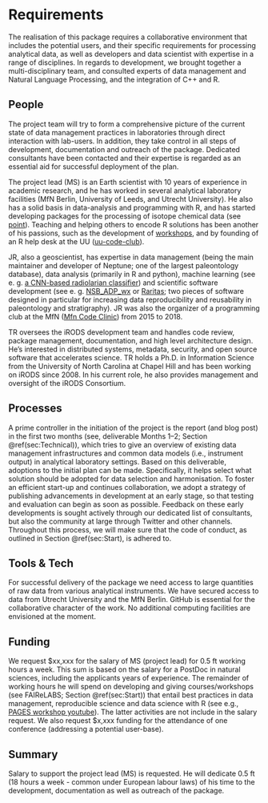 # Requirements

The realisation of this package requires a collaborative environment that includes the potential users, and their specific requirements for processing analytical data, as well as developers and data scientist with expertise in a range of disciplines. In regards to development, we brought together a multi-disciplinary team, and consulted experts of data management and Natural Language Processing, and the integration of C++ and R.

<!-- 
An idea of what is required to make the project actually happen
-->

## People

The project team will try to form a comprehensive picture of the current state of data management practices in laboratories through direct interaction with lab-users. In addition, they take control in all steps of development, documentation and outreach of the package. Dedicated consultants have been contacted and their expertise is regarded as an essential aid for successful deployment of the plan.

The project lead (MS) is an Earth scientist with 10 years of experience in academic research, and he has worked in several analytical laboratory facilities (MfN Berlin, University of Leeds, and Utrecht University). He also has a solid basis in data-analysis and programming with R, and has started developing packages for the processing of isotope chemical data (see [point](https://martinschobben.github.io/point/)). Teaching and helping others to encode R solutions has been another of his passions, such as the development of [workshops](https://www.youtube.com/watch?v=r99jsChi4HU), and by founding of an R help desk at the UU ([uu-code-club](https://github.com/uu-code-club)).

JR, also a geoscientist, has expertise in data management (being the main maintainer and developer of Neptune; one of the largest paleontology database), data analysis (primarily in R and python), machine learning (see e. g. [a CNN-based radiolarian classifier](https://github.com/plannapus/RadiolarianClassifier)) and scientific software development (see e. g. [NSB_ADP_wx](http://github.com/plannapus/NSB_ADP_wx) or [Raritas](http://github.com/plannapus/Raritas); two pieces of software designed in particular for increasing data reproducibility and reusability in paleontology and stratigraphy). JR was also the organizer of a programming club at the MfN ([Mfn Code Clinic](http://github.com/plannapus/MfN-Code-Clinic)) from 2015 to 2018.

TR oversees the iRODS development team and handles code review, package management, documentation, and high level architecture design. He's interested in distributed systems, metadata, security, and open source software that accelerates science. TR holds a Ph.D. in Information Science from the University of North Carolina at Chapel Hill and has been working on iRODS since 2008. In his current role, he also provides management and oversight of the iRODS Consortium.

<!--
Who needs to be involved, what's the proposed structure, what will it take to get their involvement?
-->

## Processes

A prime controller in the initiation of the project is the report (and blog post) in the first two months (see, deliverable Months 1--2; Section \@ref(sec:Technical)), which tries to give an overview of existing data management infrastructures and common data models (i.e., instrument output) in analytical laboratory settings. Based on this deliverable, adoptions to the initial plan can be made. Specifically, it helps select what solution should be adopted for data selection and harmonisation. To foster an efficient start-up and continues collaboration, we adopt a strategy of publishing advancements in development at an early stage, so that testing and evaluation can begin as soon as possible. Feedback on these early developments is sought actively through our dedicated list of consultants, but also the community at large through Twitter and other channels. Throughout this process, we will make sure that the code of conduct, as outlined in Section \@ref(sec:Start), is adhered to.

<!-- 
What processes need to be put in place e.g. codes of conduct, regular ISC meetings, handover to the community at large?
-->

## Tools & Tech

For successful delivery of the package we need access to large quantities of raw data from various analytical instruments. We have secured access to data from Utrecht University and the MfN Berlin. GitHub is essential for the collaborative character of the work. No additional computing facilities are envisioned at the moment. 
<!--
What is going to be needed to deliver this project? 

Will cloud computing be used - if yes are there are necessary components that will be deciding factors between providers?

Are there tools or tech that don't exist that will be produced to facilitate the project?
-->

## Funding

We request \$xx,xxx for the salary of MS (project lead) for 0.5 ft working hours a week. This sum is based on the salary for a PostDoc in natural sciences, including the applicants years of experience. The remainder of working hours he will spend on developing and giving courses/workshops (see FAIReLABS; Section \@ref(sec:Start)) that entail best practices in data management, reproducible science and data science with R (see e.g., [PAGES workshop youtube](https://www.youtube.com/watch?v=r99jsChi4HU)). The latter activities are not include in the salary request. We also request \$x,xxx funding for the attendance of one conference (addressing a potential user-base).


<!-- 
[TO DO] THE GUIDANCE IS PRETTY UNCLEAR, ESP IN LIGHT OF GABOR'S PROPOSAL VS AWARD SIZE

-->

## Summary

Salary to support the project lead (MS) is requested. He will dedicate 0.5 ft (18 hours a week -  common under European labour laws) of his time to the development, documentation as well as outreach of the package.
<!--
A summary of the requirements that contextualises the costs
-->
